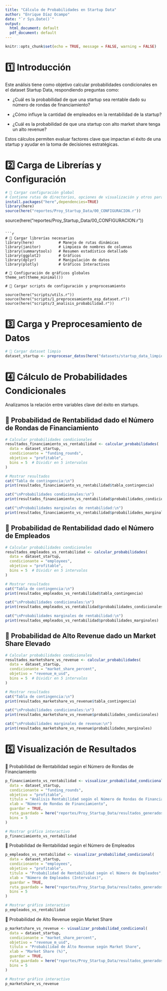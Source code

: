 ```yaml
---
title: "Cálculo de Probabilidades en Startup Data"
author: "Enrique Díaz Ocampo"
date: "`r Sys.Date()`"
output:
  html_document: default
  pdf_document: default
---
```


```r
knitr::opts_chunk$set(echo = TRUE, message = FALSE, warning = FALSE)
```


# 1️⃣ Introducción

Este análisis tiene como objetivo calcular probabilidades condicionales en el dataset Startup Data, respondiendo preguntas como:

- ¿Cuál es la probabilidad de que una startup sea rentable dado su número de rondas de financiamiento?

- ¿Cómo influye la cantidad de empleados en la rentabilidad de la startup?

- ¿Cuál es la probabilidad de que una startup con alto market share tenga un alto revenue?

Estos cálculos permiten evaluar factores clave que impactan el éxito de una startup y ayudar en la toma de decisiones estratégicas.

# 2️⃣ Carga de Librerías y Configuración

```r
# 📌 Cargar configuración global
# Contiene rutas de directorios, opciones de visualización y otros parámetros relevantes
install.packages("here",dependencies=TRUE)
library(here)
source(here("reportes/Proy_Startup_Data/00_CONFIGURACION.r"))
```
source(here("reportes/Proy_Startup_Data/00_CONFIGURACION.r"))
```

```r
# 📌 Cargar librerías necesarias
library(here)           # Manejo de rutas dinámicas
library(janitor)        # Limpieza de nombres de columnas
library(summarytools)   # Resumen estadístico detallado
library(ggplot2)        # Gráficos
library(dplyr)          # Manipulación de datos
library(plotly)         # Gráficos Interactivos

# 📌 Configuración de gráficos globales
theme_set(theme_minimal())

# 📌 Cargar scripts de configuración y preprocesamiento

source(here("scripts/utils.r"))
source(here("scripts/1_preprocesamiento_esp_dataset.r"))
source(here("scripts/3_analisis_probabilidad.r"))

```

# 3️⃣ Carga y Preprocesamiento de Datos

```r
# 📌 Cargar dataset limpio
dataset_startup <- preprocesar_datos(here("datasets/startup_data_limpio.csv"), "Startup Data")
```

# 4️⃣ Cálculo de Probabilidades Condicionales

Analizamos la relación entre variables clave del éxito en startups.

## 📌 Probabilidad de Rentabilidad dado el Número de Rondas de Financiamiento


```r
# Calcular probabilidades condicionales
resultados_financiamiento_vs_rentabilidad <- calcular_probabilidades(
  data = dataset_startup,
  condicionante = "funding_rounds",
  objetivo = "profitable",
  bins = 5  # Dividir en 5 intervalos
)

# Mostrar resultados
cat("Tabla de contingencia:\n")
print(resultados_financiamiento_vs_rentabilidad$tabla_contingencia)

cat("\nProbabilidades condicionales:\n")
print(resultados_financiamiento_vs_rentabilidad$probabilidades_condicionales)

cat("\nProbabilidades marginales de rentabilidad:\n")
print(resultados_financiamiento_vs_rentabilidad$probabilidades_marginales)

```


## 📌 Probabilidad de Rentabilidad dado el Número de Empleados

```r
# Calcular probabilidades condicionales
resultados_empleados_vs_rentabilidad <- calcular_probabilidades(
  data = dataset_startup,
  condicionante = "employees",
  objetivo = "profitable",
  bins = 5  # Dividir en 5 intervalos
)

# Mostrar resultados
cat("Tabla de contingencia:\n")
print(resultados_empleados_vs_rentabilidad$tabla_contingencia)

cat("\nProbabilidades condicionales:\n")
print(resultados_empleados_vs_rentabilidad$probabilidades_condicionales)

cat("\nProbabilidades marginales de rentabilidad:\n")
print(resultados_empleados_vs_rentabilidad$probabilidades_marginales)

```

## 📌 Probabilidad de Alto Revenue dado un Market Share Elevado

```r
# Calcular probabilidades condicionales
resultados_marketshare_vs_revenue <- calcular_probabilidades(
  data = dataset_startup,
  condicionante = "market_share_percent",
  objetivo = "revenue_m_usd",
  bins = 5  # Dividir en 5 intervalos
)

# Mostrar resultados
cat("Tabla de contingencia:\n")
print(resultados_marketshare_vs_revenue$tabla_contingencia)

cat("\nProbabilidades condicionales:\n")
print(resultados_marketshare_vs_revenue$probabilidades_condicionales)

cat("\nProbabilidades marginales de revenue:\n")
print(resultados_marketshare_vs_revenue$probabilidades_marginales)

```

# 5️⃣ Visualización de Resultados

📌 Probabilidad de Rentabilidad según el Número de Rondas de Financiamiento

```r
p_financiamiento_vs_rentabilidad <- visualizar_probabilidad_condicional(
  data = dataset_startup,
  condicionante = "funding_rounds",
  objetivo = "profitable",
  titulo = "Análisis Rentabilidad según el Número de Rondas de Financiamiento",
  xlab = "Número de Rondas de Financiamiento",
  guardar = TRUE,
  ruta_guardado = here("reportes/Proy_Startup_Data/resultados_generados/probabilidad_condicional_financiamiento_vs_rentabilidad.png"),
  bins = 5
)

# Mostrar gráfico interactivo
p_financiamiento_vs_rentabilidad
```


📌 Probabilidad de Rentabilidad según el Número de Empleados

```r
p_empleados_vs_rentabilidad <- visualizar_probabilidad_condicional(
  data = dataset_startup,
  condicionante = "employees",
  objetivo = "profitable",
  titulo = "Probabilidad de Rentabilidad según el Número de Empleados",
  xlab = "Número de Empleados (Intervalos)",
  guardar = TRUE,
  ruta_guardado = here("reportes/Proy_Startup_Data/resultados_generados/probabilidad_condicional_empleados_vs_rentabilidad.png"),
  bins = 5
)

# Mostrar gráfico interactivo
p_empleados_vs_rentabilidad

```



📌 Probabilidad de Alto Revenue según Market Share

```r
p_marketshare_vs_revenue <- visualizar_probabilidad_condicional(
  data = dataset_startup,
  condicionante = "market_share_percent",
  objetivo = "revenue_m_usd",
  titulo = "Probabilidad de Alto Revenue según Market Share",
  xlab = "Market Share (%)",
  guardar = TRUE,
  ruta_guardado = here("reportes/Proy_Startup_Data/resultados_generados/probabilidad_condicional_marketshare_vs_revenue.png"),
  bins = 5
)

# Mostrar gráfico interactivo
p_marketshare_vs_revenue

```

